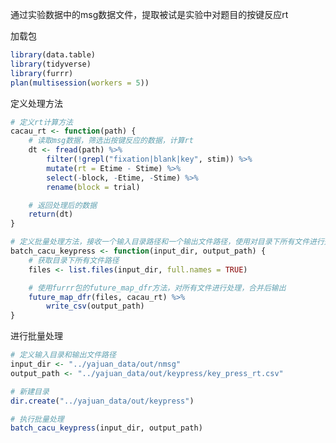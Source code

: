 通过实验数据中的msg数据文件，提取被试是实验中对题目的按键反应rt

加载包
```r
library(data.table)
library(tidyverse)
library(furrr)
plan(multisession(workers = 5))
```

定义处理方法
```r
# 定义rt计算方法
cacau_rt <- function(path) {
    # 读取msg数据，筛选出按键反应的数据，计算rt
    dt <- fread(path) %>%
        filter(!grepl("fixation|blank|key", stim)) %>%
        mutate(rt = Etime - Stime) %>%
        select(-block, -Etime, -Stime) %>%
        rename(block = trial)

    # 返回处理后的数据
    return(dt)
}

# 定义批量处理方法，接收一个输入目录路径和一个输出文件路径，使用对目录下所有文件进行处理，合并后输出。
batch_cacu_keypress <- function(input_dir, output_path) {
    # 获取目录下所有文件路径
    files <- list.files(input_dir, full.names = TRUE)

    # 使用furrr包的future_map_dfr方法，对所有文件进行处理，合并后输出
    future_map_dfr(files, cacau_rt) %>%
        write_csv(output_path)
}
```

进行批量处理
```r
# 定义输入目录和输出文件路径
input_dir <- "../yajuan_data/out/nmsg"
output_path <- "../yajuan_data/out/keypress/key_press_rt.csv"

# 新建目录
dir.create("../yajuan_data/out/keypress")

# 执行批量处理
batch_cacu_keypress(input_dir, output_path)
```

